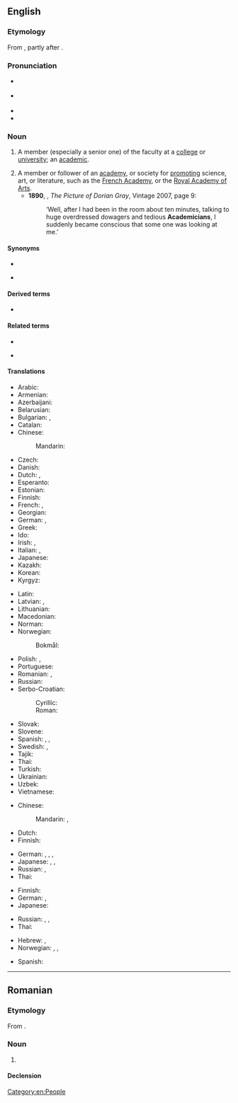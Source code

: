 {{also|Academician}}
==English==

===Etymology===
From {{suffix|en|academic|ian|t2=one skilled in}}, partly after {{der|en|fr|académicien}}.

===Pronunciation===
* {{a|UK}} {{IPA|en|/əˌka.dəˈmɪʃ.n̩/|/ˌa.kə.dəˈmɪʃ.n̩/}}
* {{a|US}} {{IPA|en|/ˌæ.kə.dəˈmɪʃ.n̩/|/əˌkæ.dəˈmɪʃ.n̩/}}
* {{audio|en|LL-Q1860 (eng)-Vininn126-academician.wav|Audio (US)}}
* {{rhymes|en|ɪʃən|s=5}}

===Noun===
{{en-noun}}

# {{lb|en|now|chiefly|US}} A member (especially a senior one) of the faculty at a [[college]] or [[university]]; an [[academic]]. {{defdate|from 17th c.}}
# A member or follower of an [[academy]], or society for [[promoting]] science, art, or literature, such as the [[French Academy]], or the [[w:Royal Academy of Arts|Royal Academy of Arts]]. {{defdate|from 17th c.}}
#* '''1890''', {{w|Oscar Wilde}}, ''The Picture of Dorian Gray'', Vintage 2007, page 9:
#*: ‘Well, after I had been in the room about ten minutes, talking to huge overdressed dowagers and tedious '''Academicians''', I suddenly became conscious that some one was looking at me.’

====Synonyms====
{{rel-top|member of university faculty}}
* {{l|en|academian}}
{{rel-mid}}
* {{l|en|academic}}
{{rel-bottom}}

====Derived terms====
* {{l|en|academicianship}}

====Related terms====
{{rel-top|terms related to academician}}
* {{l|en|academy}}
{{rel-mid}}
* {{l|en|academia}}
{{rel-bottom}}

====Translations====
{{trans-top|member of an academy}}
* Arabic: {{t|ar|أَكَادِيمِيّ|m}}
* Armenian: {{t+|hy|ակադեմիկոս}}
* Azerbaijani: {{t|az|akademik}}
* Belarusian: {{t|be|акадэ́мік|m}}
* Bulgarian: {{t+|bg|академи́к|m}}, {{t|bg|академи́чка|f}}
* Catalan: {{t+|ca|acadèmic}}
* Chinese:
*: Mandarin: {{t+|cmn|院士|tr=yuànshì|sc=Hani}}
* Czech: {{t|cs|akademik|m}}
* Danish: {{t+|da|akademiker|c}}
* Dutch: {{t|nl|academielid|m}}, {{t+|nl|academicus|m}}
* Esperanto: {{t|eo|akademiano}}
* Estonian: {{t+|et|akadeemik}}
* Finnish: {{t+|fi|akateemikko}}
* French: {{t+|fr|académicien|m}}, {{t+|fr|académicienne|f}}
* Georgian: {{t|ka|აკადემიკოსი}}
* German: {{t+|de|Akademiker|m}}, {{t+|de|Akademikerin|f}}
* Greek: {{t+|el|ακαδημαϊκός|m}}
* Ido: {{t+|io|akademiano}}
* Irish: {{t|ga|acadamhaí|m}}, {{t|ga|[[ball]] d'[[acadamh]]|m}}
* Italian: {{t+|it|accademico}}, {{t+|it|accademica|f}}
* Japanese: {{t|ja|[[アカデミー]][[会員]]|tr=akademī kaiin}}
* Kazakh: {{t|kk|академик}}
* Korean: {{t|ko|[[학술]] [[위원]]}}
* Kyrgyz: {{t+|ky|академик}}
{{trans-mid}}
* Latin: {{t|la|acadēmicus|m}}
* Latvian: {{t|lv|akadēmiķis|m}}, {{t|lv|akadēmiķe|f}}
* Lithuanian: {{t|lt|akademikas|m}}
* Macedonian: {{t|mk|акаде́мик|m}}
* Norman: {{t|nrf|académicien|m}} {{q|Jersey}}
* Norwegian:
*: Bokmål: {{t+|nb|akademiker|m}}
* Polish: {{t+|pl|akademik|m}}, {{t+|pl|akademiczka|f}}
* Portuguese: {{t+|pt|acadêmico}}
* Romanian: {{t+|ro|academician|m}}, {{t+|ro|academiciană|f}}
* Russian: {{t+|ru|акаде́мик|m}}
* Serbo-Croatian:
*: Cyrillic: {{t|sh|акадѐмик|m}}
*: Roman: {{t+|sh|akadèmik|m}}
* Slovak: {{t|sk|akademik|m}}
* Slovene: {{t|sl|akademik|m}}
* Spanish: {{t+|es|académico|m}}, {{t+|es|académica|f}}, {{t+|es|academista|m|f}}
* Swedish: {{t+|sv|akademiledamot}}, {{t|sv|akademimedlem}}
* Tajik: {{t|tg|академик}}
* Thai: {{t+|th|นักวิชาการ}}
* Turkish: {{t+|tr|akademisyen}}
* Ukrainian: {{t+|uk|акаде́мік|m}}
* Uzbek: {{t+|uz|akademik}}
* Vietnamese: {{t+|vi|viện sĩ}}
{{trans-bottom}}

{{trans-top|collegian}}
* Chinese:
*: Mandarin: {{t+|cmn|大學生|sc=Hani}}, {{t+|cmn|大学生|tr=dàxuéshēng|sc=Hani}}
* Dutch: {{t+|nl|academicus|m}}
* Finnish: {{t+|fi|akateemikko}}
{{trans-mid}}
* German: {{t+|de|Akademiker|m}}, {{t+|de|Akademikerin|f}}, {{t+|de|Student|m}}, {{t+|de|Studentin|f}}
* Japanese: {{t+|ja|学生|tr=がくせい, gakusei}}, {{t+|ja|大学生|tr=だいがくせい, gakusei}}, {{t+|ja|学徒|tr=がくと, gakuto}}
* Russian: {{t+|ru|студе́нт|m}}, {{t+|ru|студе́нтка|f}}
* Thai: {{t+|th|นักวิชาการ}}
{{trans-bottom}}

{{trans-top|member faculty}}
* Finnish: {{t+|fi|akateemikko}}
* German: {{t+|de|Akademiker|m}}, {{t+|de|Akademikerin|f}}
* Japanese: {{t+|ja|学者|tr=がくしゃ, gakusha}}
{{trans-mid}}
* Russian: {{t+|ru|преподава́тель|m}}, {{t+|ru|преподава́тельница|f}}, {{t+|ru|профе́ссор|m}}
* Thai: {{t+|th|นักวิชาการ}}
{{trans-bottom}}

{{checktrans-top}}
* Hebrew: {{t-check|he|אקדמאי|m|tr=aqademai}}, {{t-check|he|אקדמאית|f|tr=aqademait}}
* Norwegian: {{t+check|no|akademiker}}, {{t+check|no|medlem|n}}, {{t-check|no|av et akademi}}
{{trans-mid}}
* Spanish: {{t+check|es|académico|m}}
{{trans-bottom}}

[[Category:en:People]]

----

==Romanian==

===Etymology===
From {{bor|ro|fr|académicien}}.

===Noun===
{{ro-noun|m|academicieni|f=academiciană}}

# {{l|en|academician}}

====Declension====
{{ro-noun-m|pl=academicieni}}